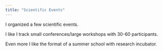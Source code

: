 ```yaml
---
title: "Scientific Events"
---
```


I organized a few scientific events. 

I like I track small conferences/large workshops with 30-60 participants. 

Even more I like the format of a summer school with research incubator. 
